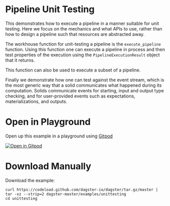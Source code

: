 # Pipeline Unit Testing

This demonstrates how to execute a pipeline in a manner suitable
for unit testing. Here we focus on the mechanics and what APIs to use,
rather than how to design a pipeline such that resources are
abstracted away.

The workhouse function for unit-testing a pipeline is the `execute_pipeline`
function. Using this function one can execute a pipeline in process
and then test properties of the execution using the `PipelineExecutionResult`
object that it returns.

This function can also be used to execute a subset of a pipeline.

Finally we demonstrate how one can test against the event stream, which
is the most generic way that a solid communicates what happened during
its computation. Solids communicate events for starting, input and output
type checking, and for user-provided events such as expectations, materializations,
and outputs.

# Open in Playground

Open up this example in a playground using [Gitpod](https://gitpod.io)

[![Open in Gitpod](https://gitpod.io/button/open-in-gitpod.svg)](https://gitpod.io/#EXAMPLE=unittesting/https://github.com/dagster-io/dagster)

# Download Manually

Download the example:

```
curl https://codeload.github.com/dagster-io/dagster/tar.gz/master | tar -xz --strip=2 dagster-master/examples/unittesting
cd unittesting
```
